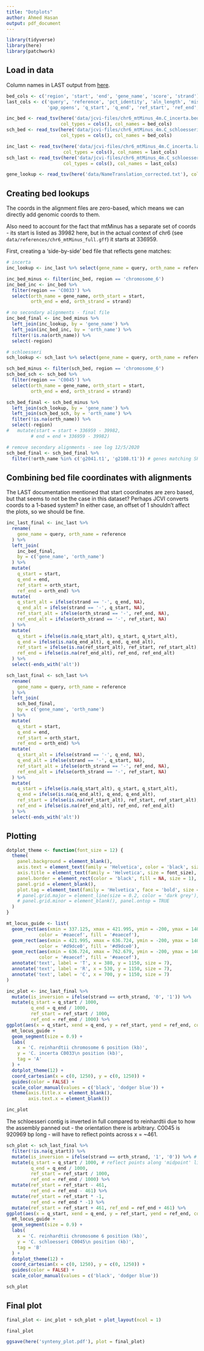 ```yaml
---
title: "Dotplots"
author: Ahmed Hasan
output: pdf_document
---
```


```r
library(tidyverse)
library(here)
library(patchwork)
```

## Load in data

Column names in LAST output from [here](http://last.cbrc.jp/doc/lastal.html).

```r
bed_cols <- c('region', 'start', 'end', 'gene_name', 'score', 'strand')
last_cols <- c('query', 'reference', 'pct_identity', 'aln_length', 'mismatches',
               'gap_opens', 'q_start', 'q_end', 'ref_start', 'ref_end', 'evalue', 'bitscore')

inc_bed <- read_tsv(here('data/jcvi-files/chr6_mtMinus_4m.C_incerta.bed'), 
                    col_types = cols(), col_names = bed_cols)
sch_bed <- read_tsv(here('data/jcvi-files/chr6_mtMinus_4m.C_schloesseri.bed'), 
                    col_types = cols(), col_names = bed_cols)

inc_last <- read_tsv(here('data/jcvi-files/chr6_mtMinus_4m.C_incerta.last.filtered'), 
                     col_types = cols(), col_names = last_cols)
sch_last <- read_tsv(here('data/jcvi-files/chr6_mtMinus_4m.C_schloesseri.last.filtered'), 
                     col_types = cols(), col_names = last_cols)

gene_lookup <- read_tsv(here('data/NameTranslation_corrected.txt'), col_types = cols())
```


## Creating bed lookups

The coords in the alignment files are zero-based, which means we can directly
add genomic coords to them.

Also need to account for the fact that mtMinus has a separate set of coords -
its start is listed as 39982 here, but in the actual context of chr6 
(see `data/references/chr6_mtMinus_full.gff`) it starts at 336959.

First, creating a 'side-by-side' bed file that reflects gene matches:

```r
# incerta
inc_lookup <- inc_last %>% select(gene_name = query, orth_name = reference)

inc_bed_minus <- filter(inc_bed, region == 'chromosome_6')
inc_bed_inc <- inc_bed %>% 
  filter(region == 'C0033') %>% 
  select(orth_name = gene_name, orth_start = start, 
         orth_end = end, orth_strand = strand)

# no secondary alignments - final file
inc_bed_final <- inc_bed_minus %>% 
  left_join(inc_lookup, by = 'gene_name') %>% 
  left_join(inc_bed_inc, by = 'orth_name') %>% 
  filter(!is.na(orth_name)) %>% 
  select(-region)

# schloesseri
sch_lookup <- sch_last %>% select(gene_name = query, orth_name = reference)

sch_bed_minus <- filter(sch_bed, region == 'chromosome_6')
sch_bed_sch <- sch_bed %>% 
  filter(region == 'C0045') %>% 
  select(orth_name = gene_name, orth_start = start, 
         orth_end = end, orth_strand = strand)

sch_bed_final <- sch_bed_minus %>% 
  left_join(sch_lookup, by = 'gene_name') %>% 
  left_join(sch_bed_sch, by = 'orth_name') %>% 
  filter(!is.na(orth_name)) %>% 
  select(-region)
#   mutate(start = start + 336959 - 39982,
         # end = end + 336959 - 39982)

# remove secondary alignments - see log 12/5/2020
sch_bed_final <- sch_bed_final %>% 
  filter(!orth_name %in% c('g2041.t1', 'g2108.t1')) # genes matching SPP3 and LPS1
```


## Combining bed file coordinates with alignments

The LAST documentation mentioned that start coordinates are zero based, but
that seems to not be the case in this dataset? Perhaps JCVI converts coords to
a 1-based system? In either case, an offset of 1 shouldn't affect the plots,
so we should be fine. 

```r
inc_last_final <- inc_last %>% 
  rename(
    gene_name = query, orth_name = reference
  ) %>% 
  left_join(
    inc_bed_final,
    by = c('gene_name', 'orth_name')
  ) %>% 
  mutate(
    q_start = start,
    q_end = end,
    ref_start = orth_start,
    ref_end = orth_end) %>%
  mutate(
    q_start_alt = ifelse(strand == '-', q_end, NA),
    q_end_alt = ifelse(strand == '-', q_start, NA),
    ref_start_alt = ifelse(orth_strand == '-', ref_end, NA),
    ref_end_alt = ifelse(orth_strand == '-', ref_start, NA)
  ) %>% 
  mutate(
    q_start = ifelse(is.na(q_start_alt), q_start, q_start_alt),
    q_end = ifelse(is.na(q_end_alt), q_end, q_end_alt),
    ref_start = ifelse(is.na(ref_start_alt), ref_start, ref_start_alt),
    ref_end = ifelse(is.na(ref_end_alt), ref_end, ref_end_alt)
  ) %>% 
  select(-ends_with('alt'))

sch_last_final <- sch_last %>% 
  rename(
    gene_name = query, orth_name = reference
  ) %>% 
  left_join(
    sch_bed_final,
    by = c('gene_name', 'orth_name')
  ) %>% 
  mutate(
    q_start = start, 
    q_end = end,
    ref_start = orth_start,
    ref_end = orth_end) %>% 
  mutate(
    q_start_alt = ifelse(strand == '-', q_end, NA),
    q_end_alt = ifelse(strand == '-', q_start, NA),
    ref_start_alt = ifelse(orth_strand == '-', ref_end, NA),
    ref_end_alt = ifelse(orth_strand == '-', ref_start, NA)
  ) %>% 
  mutate(
    q_start = ifelse(is.na(q_start_alt), q_start, q_start_alt),
    q_end = ifelse(is.na(q_end_alt), q_end, q_end_alt),
    ref_start = ifelse(is.na(ref_start_alt), ref_start, ref_start_alt),
    ref_end = ifelse(is.na(ref_end_alt), ref_end, ref_end_alt)
  ) %>% 
  select(-ends_with('alt'))


```


## Plotting

```r
dotplot_theme <- function(font_size = 12) {
  theme(
    panel.background = element_blank(),
    axis.text = element_text(family = 'Helvetica', color = 'black', size = font_size),
    axis.title = element_text(family = 'Helvetica', size = font_size),
    panel.border = element_rect(color = 'black', fill = NA, size = 1),
    panel.grid = element_blank(),
    plot.tag = element_text(family = 'Helvetica', face = 'bold', size = font_size)
    # panel.grid.major = element_line(size = 0.2, color = 'dark grey'),
    # panel.grid.minor = element_blank(), panel.ontop = TRUE
  )
}

mt_locus_guide <- list(
  geom_rect(aes(xmin = 337.125, xmax = 421.995, ymin = -200, ymax = 1400),  # 0-175k in bed - previously 473000
            color = '#eaecef', fill = '#eaecef'),
  geom_rect(aes(xmin = 421.995, xmax = 636.724, ymin = -200, ymax = 1400),
            color = '#d9dce0', fill = '#d9dce0'),
  geom_rect(aes(xmin = 636.724, xmax = 762.679, ymin = -200, ymax = 1400), 
            color = '#eaecef', fill = '#eaecef'),
  annotate('text', label = 'T', x = 380, y = 1150, size = 7),
  annotate('text', label = 'R', x = 530, y = 1150, size = 7),
  annotate('text', label = 'C', x = 700, y = 1150, size = 7)
)

inc_plot <- inc_last_final %>% 
  mutate(is_inversion = ifelse(strand == orth_strand, '0', '1')) %>% 
  mutate(q_start = q_start / 1000,
         q_end = q_end / 1000,
         ref_start = ref_start / 1000,
         ref_end = ref_end / 1000) %>% 
ggplot(aes(x = q_start, xend = q_end, y = ref_start, yend = ref_end, color = is_inversion)) +
  mt_locus_guide +
  geom_segment(size = 0.9) +
  labs(
    x = 'C. reinhardtii chromosome 6 position (kb)',
    y = 'C. incerta C0033\n position (kb)',
    tag = 'A'
  ) +
  dotplot_theme(12) +
  coord_cartesian(x = c(0, 1250), y = c(0, 1250)) +
  guides(color = FALSE) +
  scale_color_manual(values = c('black', 'dodger blue')) +
  theme(axis.title.x = element_blank(),
        axis.text.x = element_blank())

inc_plot
```


The schloesseri contig is inverted in full compared to reinhardtii due to how the assembly panned out -
the orientation there is arbitrary. C0045 is 920969 bp long - will have to reflect points across x = ~461. 

```r
sch_plot <- sch_last_final %>% 
  filter(!is.na(q_start)) %>% 
  mutate(is_inversion = ifelse(strand == orth_strand, '1', '0')) %>% # reversed due to reflection
  mutate(q_start = q_start / 1000, # reflect points along 'midpoint' line - ~462 kb
         q_end = q_end / 1000,
         ref_start = ref_start / 1000,
         ref_end = ref_end / 1000) %>%
  mutate(ref_start = ref_start - 461,
         ref_end = ref_end - 461) %>%
  mutate(ref_start = ref_start * -1,
         ref_end = ref_end * -1) %>%
  mutate(ref_start = ref_start + 461, ref_end = ref_end + 461) %>% 
ggplot(aes(x = q_start, xend = q_end, y = ref_start, yend = ref_end, color = is_inversion)) +
  mt_locus_guide +
  geom_segment(size = 0.9) +
  labs(
    x = 'C. reinhardtii chromosome 6 position (kb)',
    y = 'C. schloesseri C0045\n position (kb)',
    tag = 'B'
  ) +
  dotplot_theme(12) +
  coord_cartesian(x = c(0, 1250), y = c(0, 1250)) +
  guides(color = FALSE) +
  scale_color_manual(values = c('black', 'dodger blue'))

sch_plot
```


## Final plot

```r
final_plot <- inc_plot + sch_plot + plot_layout(ncol = 1)

final_plot
```

```r
ggsave(here('synteny_plot.pdf'), plot = final_plot)
```




























